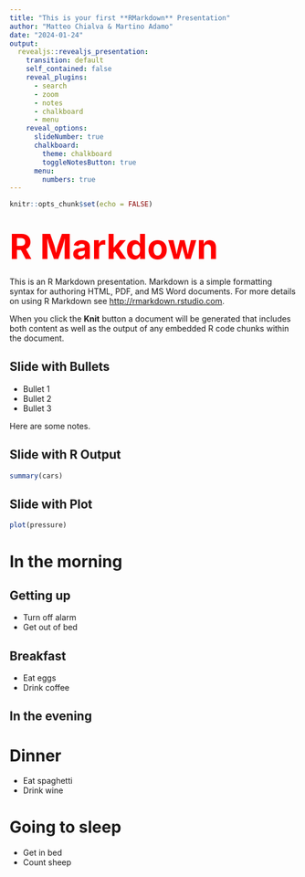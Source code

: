 ```yaml
---
title: "This is your first **RMarkdown** Presentation"
author: "Matteo Chialva & Martino Adamo"
date: "2024-01-24"
output: 
  revealjs::revealjs_presentation:
    transition: default
    self_contained: false
    reveal_plugins: 
      - search
      - zoom
      - notes
      - chalkboard
      - menu
    reveal_options:
      slideNumber: true
      chalkboard:
        theme: chalkboard
        toggleNotesButton: true
      menu:
        numbers: true
---
```


```r
knitr::opts_chunk$set(echo = FALSE)
```

## [R Markdown]{style="font-size: 60px; font-weight: bold; color:red;"}

This is an R Markdown presentation. Markdown is a simple formatting syntax for authoring HTML, PDF, and MS Word documents. For more details on using R Markdown see <http://rmarkdown.rstudio.com>.

When you click the **Knit** button a document will be generated that includes both content as well as the output of any embedded R code chunks within the document.

## Slide with Bullets

- Bullet 1
- Bullet 2
- Bullet 3

<aside class="notes">
Here are some notes.
</aside>

## Slide with R Output

```r
summary(cars)
```

## Slide with Plot

```r
plot(pressure)
```

# In the morning

## Getting up

- Turn off alarm
- Get out of bed

## Breakfast

- Eat eggs
- Drink coffee

## In the evening

# Dinner

- Eat spaghetti
- Drink wine

# Going to sleep

- Get in bed
- Count sheep
